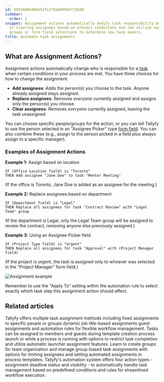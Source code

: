 ```yaml
---
id: b9d34d0e50de53fe1f8a60950e713b50
sidebar:
  order: 1
snippet: Assignment actions automatically modify task responsibility by adding replacing
  or clearing assignees based on process conditions and can utilize specific people
  groups or form field selections to determine new task owners.
title: Automate task assignments
---
```


## What are Assignment Actions?

Assignment actions automatically change who is responsible for a [task](/products/pro/tracking-and-tasks/tasks/) when certain conditions in your process are met. You have three choices for how to change the assignment:

- **Add assignees**: Adds the person(s) you choose to the task. Anyone already assigned stays assigned.
- **Replace assignees**: Removes *everyone* currently assigned and assigns only the person(s) you choose.
- **Clear assignees**: Removes *everyone* currently assigned, leaving the task unassigned.

You can choose specific people/groups for the action, or you can tell Tallyfy to use the person selected in an "Assignee Picker" type [form field](/products/pro/tracking-and-tasks/tasks/what-are-form-fields-in-tallyfy/). You can also combine these (e.g., assign to the person picked in a field *plus* always assign to a specific manager).

### Examples of Assignment Actions

**Example 1:** Assign based on location
```
IF (Office Location field) is "Toronto"
THEN Add assignee "Jane Doe" to task "Mentor Meeting"
```
(If the office is Toronto, Jane Doe is added as an assignee for the meeting.)

**Example 2:** Replace assignees based on department
```
IF (Department field) is "Legal"
THEN Replace all assignees for task "Contract Review" with "Legal Team" group
```
(If the department is Legal, only the Legal Team group will be assigned to review the contract, removing anyone else previously assigned.)

**Example 3:** Using an Assignee Picker field
```
IF (Project Type field) is "Urgent"
THEN Replace all assignees for task "Approval" with (Project Manager field)
```
(If the project is urgent, the task is assigned only to whoever was selected in the "Project Manager" form field.)

![Assignment example](https://screenshots.tallyfy.com/tallyfy%2Fpro%2Fdesktop-light-assignment-automation-example.png)

Remember to use the "Apply To" setting within the automation rule to select exactly which task step this assignment action should affect.


## Related articles
<CardGrid>
<LinkTitleCard header="<b>Edit Templates > Understanding assignment types</b>" href="/products/pro/documenting/templates/edit-templates/understanding-assignment-types/" > Tallyfy offers multiple task assignment methods including fixed assignments to specific people or groups dynamic job title-based assignments guest assignments and automation rules for flexible workflow management. </LinkTitleCard>
<LinkTitleCard header="<b>Edit Task > Assign members or guests after launching</b>" href="/products/pro/tracking-and-tasks/tasks/edit-task/how-can-i-assign-members-to-tasks-in-tallyfy/" > Tasks can be assigned to members and guests during template creation process launch or while a process is running with options to restrict task completion and utilize automatic launcher assignment features. </LinkTitleCard>
<LinkTitleCard header="<b>Groups > Create and assign groups</b>" href="/products/pro/documenting/groups/how-to-manage-groups-and-assign-tasks-in-tallyfy/" > Learn to create groups for team organization and manage group-based task assignments with options for limiting assignees and setting automated assignments in process templates. </LinkTitleCard>
<LinkTitleCard header="<b>Automations > Actions</b>" href="/products/pro/documenting/templates/automations/actions/" > Tallyfy's automation system offers four action types - assignment deadline status and visibility - to automatically handle task management based on predefined conditions and rules for streamlined workflow execution. </LinkTitleCard>
</CardGrid>